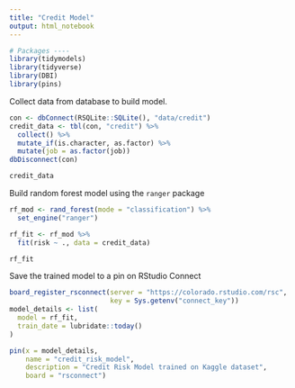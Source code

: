 ```yaml
---
title: "Credit Model"
output: html_notebook
---
```


```r
# Packages ----
library(tidymodels)
library(tidyverse)
library(DBI)
library(pins)
```

Collect data from database to build model.
```r
con <- dbConnect(RSQLite::SQLite(), "data/credit")
credit_data <- tbl(con, "credit") %>% 
  collect() %>% 
  mutate_if(is.character, as.factor) %>% 
  mutate(job = as.factor(job))
dbDisconnect(con)

credit_data
```

Build random forest model using the `ranger` package
```r
rf_mod <- rand_forest(mode = "classification") %>% 
  set_engine("ranger")

rf_fit <- rf_mod %>% 
  fit(risk ~ ., data = credit_data)

rf_fit
```

Save the trained model to a pin on RStudio Connect
```r
board_register_rsconnect(server = "https://colorado.rstudio.com/rsc",
                         key = Sys.getenv("connect_key"))
model_details <- list(
  model = rf_fit,
  train_date = lubridate::today()
)

pin(x = model_details,
    name = "credit_risk_model",
    description = "Credit Risk Model trained on Kaggle dataset",
    board = "rsconnect")
```


